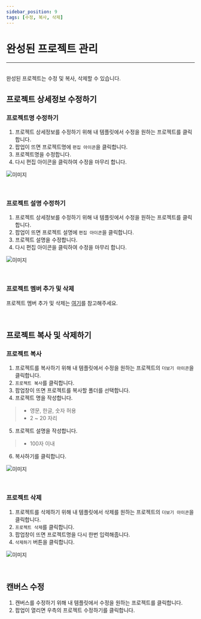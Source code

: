 ```yaml
---
sidebar_position: 9
tags: [수정, 복사, 삭제]
---
```



# 완성된 프로젝트 관리
<hr />
<br />
완성된 프로젝트는 수정 및 복사, 삭제할 수 있습니다.

## 프로젝트 상세정보 수정하기

### 프로젝트명 수정하기

1. 프로젝트 상세정보를 수정하기 위해 내 템플릿에서 수정을 원하는 프로젝트를 클릭합니다. 
2. 팝업이 뜨면 프로젝트명에 ```편집 아이콘```을 클릭합니다.
3. 프로젝트명을 수정합니다.
4. 다시 편집 아이콘을 클릭하여 수정을 마무리 합니다.

<div className={styles.imgWrap}>
    <img src={ titleModification } alt="이미지" />
</div>

<p>&nbsp;</p>

### 프로젝트 설명 수정하기

1. 프로젝트 상세정보를 수정하기 위해 내 템플릿에서 수정을 원하는 프로젝트를 클릭합니다. 
2. 팝업이 뜨면 프로젝트 설명에 ```편집 아이콘```을 클릭합니다.
3. 프로젝트 설명을 수정합니다.
4. 다시 편집 아이콘을 클릭하여 수정을 마무리 합니다.

<div className={styles.imgWrap}>
    <img src={ contentModification } alt="이미지" />
</div>

<p>&nbsp;</p>

### 프로젝트 멤버 추가 및 삭제

프로젝트 멤버 추가 및 삭제는 [여기](/docs/canvas/collaboration.mdx)를 참고해주세요.

<p>&nbsp;</p>

## 프로젝트 복사 및 삭제하기

### 프로젝트 복사

1. 프로젝트를 복사하기 위해 내 템플릿에서 수정을 원하는 프로젝트의 ```더보기 아이콘```을 클릭합니다. 
2. ```프로젝트 복사```를 클릭합니다.
3. 팝업창이 뜨면 프로젝트를 복사할 폴더를 선택합니다.
4. 프로젝트 명을 작성합니다.

> - 영문, 한글, 숫자 허용
> - 2 ~ 20 자리

5. 프로젝트 설명을 작성합니다.

> - 100자 이내

6. 복사하기를 클릭합니다.

<div className={styles.imgWrap}>
    <img src={ modify } alt="이미지" />
</div>

<p>&nbsp;</p>

### 프로젝트 삭제

1. 프로젝트를 삭제하기 위해 내 템플릿에서 삭제를 원하는 프로젝트의 ```더보기 아이콘```을 클릭합니다.
2. ```프로젝트 삭제```를 클릭합니다.
3. 팝업창이 뜨면 프로젝트명을 다시 한번 입력해줍니다.
4. ```삭제하기``` 버튼을 클릭합니다.

<div className={styles.imgWrap}>
    <img src={ deleteProject } alt="이미지" />
</div>

<p>&nbsp;</p>

## 캔버스 수정

1. 캔버스를 수정하기 위해 내 템플릿에서 수정을 원하는 프로젝트를 클릭합니다. 
2. 팝업이 열리면 우측의 프로젝트 수정하기를 클릭합니다.